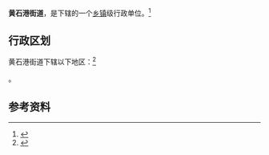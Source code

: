 {{中国乡级行政区|42/02/02/002/000}}

'''黄石港街道'''，是{{PRC admin/fullname|42/02/02/002/000|3}}下辖的一个[[乡镇|乡镇]]级行政单位。<ref>{{PRC admin/ref sgc|{{PRC admin/parent|42/02/02/002/000}}}}</ref>

== 行政区划 ==

黄石港街道下辖以下地区：<ref>{{PRC admin/ref sgc|42/02/02/002/000}}</ref>

{{PRC admin/children|42/02/02/002/000}}。

== 参考资料 ==

{{reflist}}

{{行政区划小作品}}
{{PRC admin/navcat|42/02/02/002/000}}